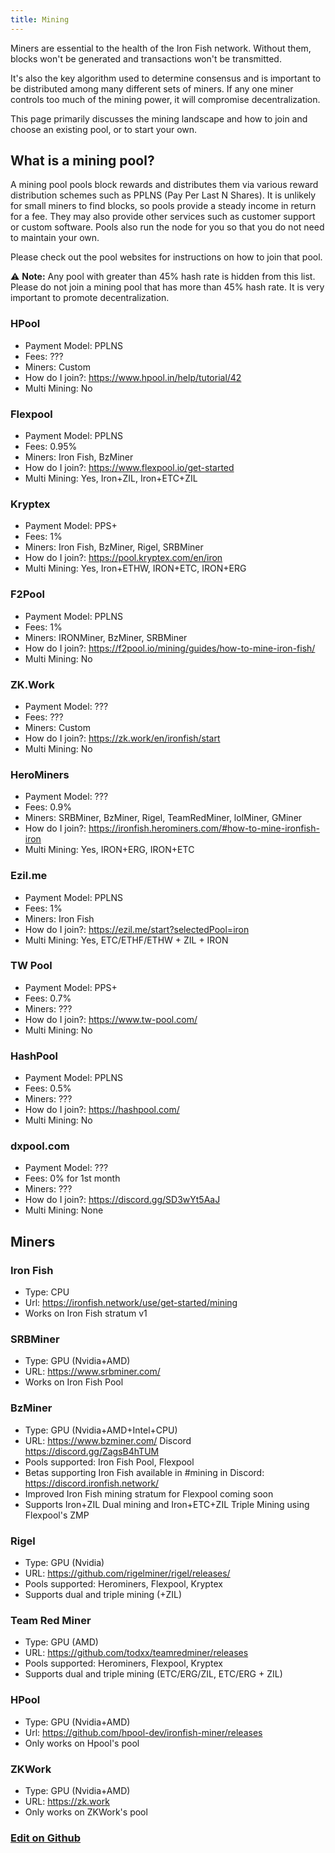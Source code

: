 ```yaml
---
title: Mining
---
```


Miners are essential to the health of the Iron Fish network. Without them, blocks won't be generated and transactions won't be transmitted.

It's also the key algorithm used to determine consensus and is important to be distributed among many different sets of miners. If any one miner controls too much of the mining power, it will compromise decentralization.

This page primarily discusses the mining landscape and how to join and choose an existing pool, or to start your own.

## What is a mining pool?

A mining pool pools block rewards and distributes them via various reward distribution schemes such as PPLNS (Pay Per Last N Shares). It is unlikely for small miners to find blocks, so pools provide a steady income in return for a fee. They may also provide other services such as customer support or custom software. Pools also run the node for you so that you do not need to maintain your own.

Please check out the pool websites for instructions on how to join that pool.

⚠️️ **Note:** Any pool with greater than 45% hash rate is hidden from this list. Please do not join a mining pool that has more than 45% hash rate. It is very important to promote decentralization.

### HPool
 * Payment Model: PPLNS
 * Fees: ???
 * Miners: Custom
 * How do I join?: https://www.hpool.in/help/tutorial/42
 * Multi Mining: No

### Flexpool
 * Payment Model: PPLNS
 * Fees: 0.95%
 * Miners: Iron Fish, BzMiner
 * How do I join?: https://www.flexpool.io/get-started
 * Multi Mining: Yes, Iron+ZIL, Iron+ETC+ZIL

### Kryptex
 * Payment Model: PPS+
 * Fees: 1%
 * Miners: Iron Fish, BzMiner, Rigel, SRBMiner
 * How do I join?: https://pool.kryptex.com/en/iron
 * Multi Mining: Yes, Iron+ETHW, IRON+ETC, IRON+ERG

 ### F2Pool
 * Payment Model: PPLNS
 * Fees: 1%
 * Miners: IRONMiner, BzMiner, SRBMiner
 * How do I join?: https://f2pool.io/mining/guides/how-to-mine-iron-fish/
 * Multi Mining: No

 ### ZK.Work
 * Payment Model: ???
 * Fees: ???
 * Miners: Custom
 * How do I join?: https://zk.work/en/ironfish/start
 * Multi Mining: No

 ### HeroMiners
 * Payment Model: ???
 * Fees: 0.9%
 * Miners: SRBMiner, BzMiner, Rigel, TeamRedMiner, lolMiner, GMiner
 * How do I join?: https://ironfish.herominers.com/#how-to-mine-ironfish-iron
 * Multi Mining: Yes, IRON+ERG, IRON+ETC

### Ezil.me
 * Payment Model: PPLNS
 * Fees: 1%
 * Miners: Iron Fish
 * How do I join?: https://ezil.me/start?selectedPool=iron
 * Multi Mining: Yes, ETC/ETHF/ETHW + ZIL + IRON

### TW Pool
 * Payment Model: PPS+
 * Fees: 0.7%
 * Miners: ???
 * How do I join?: https://www.tw-pool.com/
 * Multi Mining: No

### HashPool
 * Payment Model: PPLNS
 * Fees: 0.5%
 * Miners: ???
 * How do I join?: https://hashpool.com/
 * Multi Mining: No

 ### dxpool.com
 * Payment Model: ???
 * Fees: 0% for 1st month
 * Miners: ???
 * How do I join?: https://discord.gg/SD3wYt5AaJ
 * Multi Mining: None

## Miners

### Iron Fish
   - Type: CPU
   - Url: https://ironfish.network/use/get-started/mining
   - Works on Iron Fish stratum v1

### SRBMiner
   - Type: GPU (Nvidia+AMD)
   - URL: https://www.srbminer.com/
   - Works on Iron Fish Pool

### BzMiner
   - Type: GPU (Nvidia+AMD+Intel+CPU)
   - URL: https://www.bzminer.com/ Discord https://discord.gg/ZagsB4hTUM
   - Pools supported: Iron Fish Pool, Flexpool
   - Betas supporting Iron Fish available in #mining in Discord: https://discord.ironfish.network/
   - Improved Iron Fish mining stratum for Flexpool coming soon
   - Supports Iron+ZIL Dual mining and Iron+ETC+ZIL Triple Mining using Flexpool's ZMP

### Rigel
   - Type: GPU (Nvidia)
   - URL: https://github.com/rigelminer/rigel/releases/
   - Pools supported: Herominers, Flexpool, Kryptex
   - Supports dual and triple mining (+ZIL)

### Team Red Miner
   - Type: GPU (AMD)
   - URL: https://github.com/todxx/teamredminer/releases
   - Pools supported: Herominers, Flexpool, Kryptex
   - Supports dual and triple mining (ETC/ERG/ZIL, ETC/ERG + ZIL)

### HPool
   - Type: GPU (Nvidia+AMD)
   - Url: https://github.com/hpool-dev/ironfish-miner/releases
   - Only works on Hpool's pool

### ZKWork
   - Type: GPU (Nvidia+AMD)
   - URL: https://zk.work
   - Only works on ZKWork's pool

### [Edit on Github](https://github.com/iron-fish/website/edit/master/content/get-started/mining.mdx)
